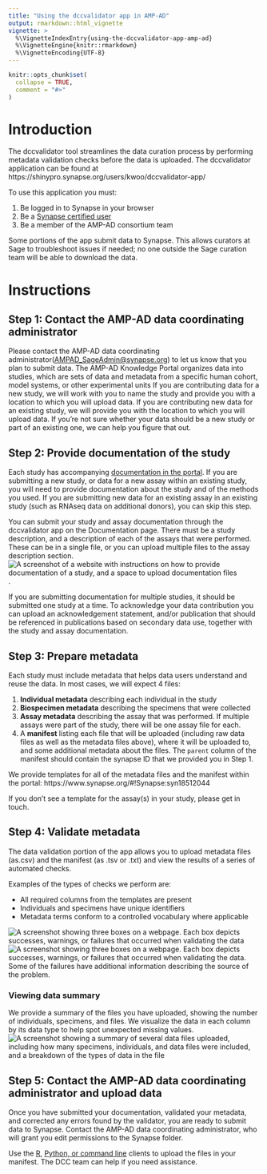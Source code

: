 ```yaml
---
title: "Using the dccvalidator app in AMP-AD"
output: rmarkdown::html_vignette
vignette: >
  %\VignetteIndexEntry{using-the-dccvalidator-app-amp-ad}
  %\VignetteEngine{knitr::rmarkdown}
  %\VignetteEncoding{UTF-8}
---
```


```r
knitr::opts_chunk$set(
  collapse = TRUE,
  comment = "#>"
)
```

# Introduction

The dccvalidator tool streamlines the data curation process by performing
metadata validation checks before the data is uploaded. The dccvalidator
application can be found at
https://shinypro.synapse.org/users/kwoo/dccvalidator-app/

To use this application you must:

1. Be logged in to Synapse in your browser
2. Be a [Synapse certified user](https://docs.synapse.org/articles/accounts_certified_users_and_profile_validation.html)
3. Be a member of the AMP-AD consortium team

Some portions of the app submit data to Synapse. This allows curators at Sage to
troubleshoot issues if needed; no one outside the Sage curation team will be
able to download the data.

# Instructions

## Step 1: Contact the AMP-AD data coordinating administrator

Please contact the AMP-AD data coordinating
administrator(<AMPAD_SageAdmin@synapse.org>) to let us know that you plan to
submit data. The AMP-AD Knowledge Portal organizes data into studies, which are
sets of data and metadata from a specific human cohort, model systems, or other
experimental units If you are contributing data for a new study, we will work
with you to name the study and provide you with a location to which you will
upload data. If you are contributing new data for an existing study, we will
provide you with the location to which you will upload data. If you're not sure
whether your data should be a new study or part of an existing one, we can help
you figure that out.

## Step 2: Provide documentation of the study

Each study has accompanying [documentation in the
portal](https://adknowledgeportal.synapse.org/#/Explore/Studies?Study=syn8391648).
If you are submitting a new study, or data for a new assay within an existing
study, you will need to provide documentation about the study and of the methods
you used. If you are submitting new data for an existing assay in an existing
study (such as RNAseq data on additional donors), you can skip this step.

You can submit your study and assay documentation through the dccvalidator app
on the Documentation page. There must be a study description, and a description
of each of the assays that were performed. These can be in a single file, or you
can upload multiple files to the assay description section. 
![A screenshot of a website with instructions on how to provide documentation of a study, and a space to upload documentation files](../man/figures/amp-documentation.png).

If you are submitting documentation for multiple studies, it should be submitted
one study at a time. To acknowledge your data contribution you can upload an
acknowledgement statement, and/or publication that should be referenced in
publications based on secondary data use, together with the study and assay
documentation.


## Step 3: Prepare metadata

Each study must include metadata that helps data users understand and reuse the
data. In most cases, we will expect 4 files:

1. **Individual metadata** describing each individual in the study
2. **Biospecimen metadata** describing the specimens that were collected
3. **Assay metadata** describing the assay that was performed. If multiple
   assays were part of the study, there will be one assay file for each.
4. A **manifest** listing each file that will be uploaded (including raw data
   files as well as the metadata files above), where it will be uploaded to, and
   some additional metadata about the files. The `parent` column of the manifest
   should contain the synapse ID that we provided you in Step 1.

We provide templates for all of the metadata files and the manifest within the
portal: https://www.synapse.org/#!Synapse:syn18512044

If you don't see a template for the assay(s) in your study, please get in touch.

## Step 4: Validate metadata

The data validation portion of the app allows you to upload metadata files (as.csv) and the manifest (as .tsv or .txt) and view the results of a series of automated checks. 

Examples of the types of checks we perform are: 

- All required columns from the templates are present 
- Individuals and specimens have unique identifiers
- Metadata terms conform to a controlled vocabulary where applicable 

![A screenshot showing three boxes on a webpage. Each box depicts successes, warnings, or failures that occurred when validating the data](../man/figures/amp-results.png)
![A screenshot showing three boxes on a webpage. Each box depicts successes, warnings, or failures that occurred when validating the data. Some of the failures have additional information describing the source of the problem.](../man/figures/amp-results-details.png)

### Viewing data summary
 
We provide a summary of the files you have uploaded, showing the number of
individuals, specimens, and files. We visualize the data in each column by its
data type to help spot unexpected missing values.
![A screenshot showing a summary of several data files uploaded, including how many specimens, individuals, and data files were included, and a breakdown of the types of data in the file](../man/figures/amp-summary.png)

## Step 5: Contact the AMP-AD data coordinating administrator and upload data

Once you have submitted your documentation, validated your metadata, and
corrected any errors found by the validator, you are ready to submit data to
Synapse. Contact the AMP-AD data coordinating administrator, who will grant you
edit permissions to the Synapse folder.

Use the [R](https://github.com/Sage-Bionetworks/synapserutils#batch-process), [Python, or command line](https://python-docs.synapse.org/build/html/synapseutils.html#synapseutils.sync.syncToSynapse) clients to upload the files in your manifest. The DCC team can help if you need assistance.
